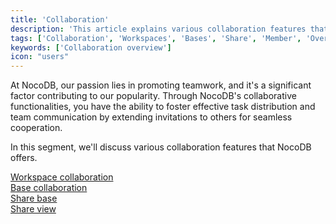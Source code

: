 ```yaml
---
title: 'Collaboration'
description: 'This article explains various collaboration features that NocoDB offers.'
tags: ['Collaboration', 'Workspaces', 'Bases', 'Share', 'Member', 'Overview']
keywords: ['Collaboration overview']
icon: "users"
---
```


At NocoDB, our passion lies in promoting teamwork, and it's a significant factor contributing to our popularity. Through NocoDB's collaborative functionalities, you have the ability to foster effective task distribution and team communication by extending invitations to others for seamless cooperation.

In this segment, we'll discuss various collaboration features that NocoDB offers.

[Workspace collaboration](/docs/product-docs/collaboration/workspace-collaboration)  
[Base collaboration](/docs/product-docs/collaboration/base-collaboration)  
[Share base](/docs/product-docs/collaboration/share-base)  
[Share view](/docs/product-docs/collaboration/share-view)
